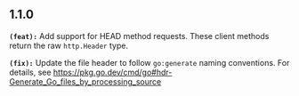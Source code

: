 ## 1.1.0
**`(feat):`** Add support for HEAD method requests. These client methods return the raw `http.Header` type.


**`(fix):`** Update the file header to follow `go:generate` naming conventions. For details, see
https://pkg.go.dev/cmd/go#hdr-Generate_Go_files_by_processing_source


